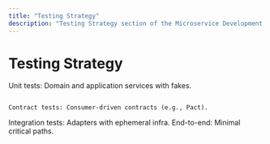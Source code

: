 ---
title: "Testing Strategy"
description: "Testing Strategy section of the Microservice Development Guide."
---

# Testing Strategy

Unit tests: Domain and application services with fakes.

```

Contract tests: Consumer-driven contracts (e.g., Pact).

```

Integration tests: Adapters with ephemeral infra.
End-to-end: Minimal critical paths.
